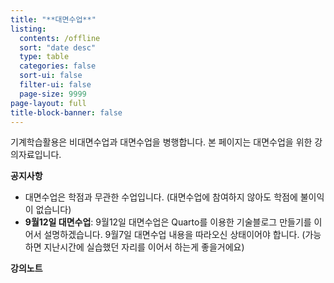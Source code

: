 ```yaml
---
title: "**대면수업**"
listing:
  contents: /offline
  sort: "date desc"
  type: table
  categories: false
  sort-ui: false
  filter-ui: false
  page-size: 9999
page-layout: full
title-block-banner: false
---
```


기계학습활용은 비대면수업과 대면수업을 병행합니다. 본 페이지는 대면수업을 위한 강의자료입니다.

**공지사항** 

- 대면수업은 학점과 무관한 수업입니다. (대면수업에 참여하지 않아도 학점에 불이익이 없습니다) 
- **9월12일 대면수업**: 9월12일 대면수업은 Quarto를 이용한 기술블로그 만들기를 이어서 설명하겠습니다. 9월7일 대면수업 내용을 따라오신 상태이어야 합니다. (가능하면 지난시간에 실습했던 자리를 이어서 하는게 좋을거에요)

**강의노트** 